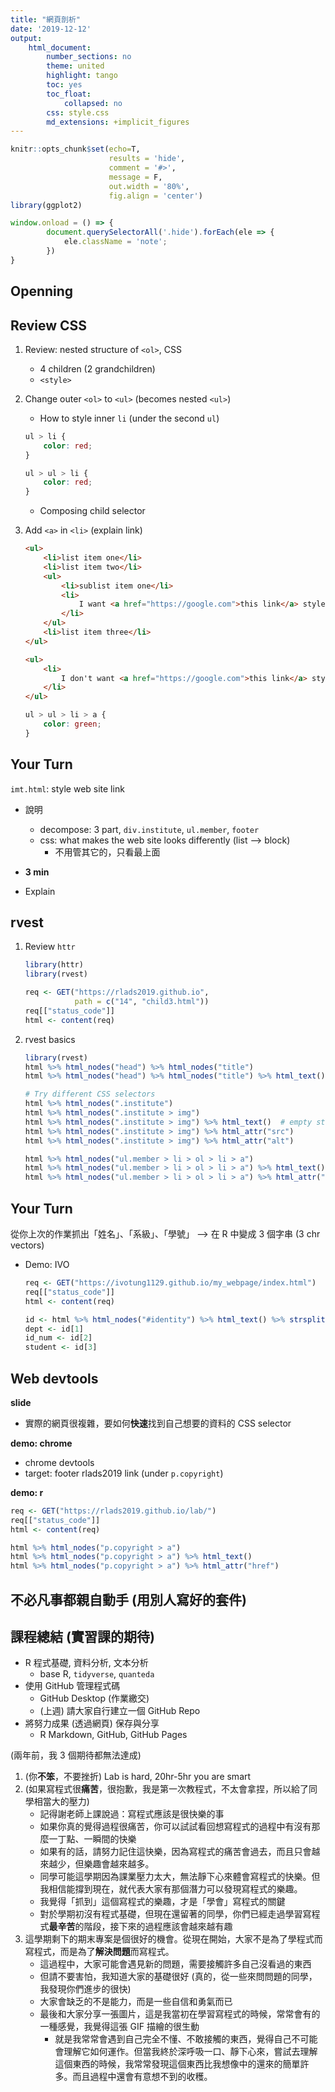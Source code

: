 ```yaml
---
title: "網頁剖析"
date: '2019-12-12'
output:
    html_document:
        number_sections: no
        theme: united
        highlight: tango
        toc: yes
        toc_float:
            collapsed: no
        css: style.css
        md_extensions: +implicit_figures
---
```


```r
knitr::opts_chunk$set(echo=T,
                      results = 'hide',
                      comment = '#>',
                      message = F,
                      out.width = '80%',
                      fig.align = 'center')
library(ggplot2)
```

```js
window.onload = () => {
        document.querySelectorAll('.hide').forEach(ele => {
            ele.className = 'note';
        })
}
```

## Openning

<div class="hide" data-tag="Openning">
</div>


## Review CSS

<div class="hide" data-tag="child.html">
1. Review: nested structure of `<ol>`, CSS
    - 4 children (2 grandchildren)
    - `<style>`
1. Change outer `<ol>` to `<ul>` (becomes nested `<ul>`)
    - How to style inner `li` (under the second `ul`)
    
    ```css
    ul > li {
        color: red;
    }

    ul > ul > li {
        color: red;
    }
    ```

    - Composing child selector

1. Add `<a>` in `<li>` (explain link)

    ```html
    <ul>
        <li>list item one</li>
        <li>list item two</li>
        <ul>
            <li>sublist item one</li>
            <li>
                I want <a href="https://google.com">this link</a> styled
            </li>
        </ul>
        <li>list item three</li>
    </ul>

    <ul>
        <li>
            I don't want <a href="https://google.com">this link</a> styled
        </li>
    </ul>
    ```

    ```css
    ul > ul > li > a {
        color: green;
    }
    ```
</div>

## Your Turn

`imt.html`: style web site link

- 說明
    - decompose: 3 part, `div.institute`, `ul.member`, `footer`
    - css: what makes the web site looks differently (list --> block)
        - 不用管其它的，只看最上面

- **3 min**

- Explain

## rvest

<div class="hide" data-tag="rvest">
1. Review `httr`

    ```r
    library(httr)
    library(rvest)

    req <- GET("https://rlads2019.github.io", 
               path = c("14", "child3.html"))
    req[["status_code"]]
    html <- content(req)
    ```

1. rvest basics

    ```r
    library(rvest)
    html %>% html_nodes("head") %>% html_nodes("title")
    html %>% html_nodes("head") %>% html_nodes("title") %>% html_text()

    # Try different CSS selectors
    html %>% html_nodes(".institute")
    html %>% html_nodes(".institute > img")
    html %>% html_nodes(".institute > img") %>% html_text()  # empty string
    html %>% html_nodes(".institute > img") %>% html_attr("src")
    html %>% html_nodes(".institute > img") %>% html_attr("alt")

    html %>% html_nodes("ul.member > li > ol > li > a")
    html %>% html_nodes("ul.member > li > ol > li > a") %>% html_text()
    html %>% html_nodes("ul.member > li > ol > li > a") %>% html_attr("href")
    ```
</div>


## Your Turn 

從你上次的作業抓出「姓名」、「系級」、「學號」 --> 在 R 中變成 3 個字串 (3 chr vectors)

- Demo: IVO

    ```r
    req <- GET("https://ivotung1129.github.io/my_webpage/index.html")
    req[["status_code"]]
    html <- content(req)

    id <- html %>% html_nodes("#identity") %>% html_text() %>% strsplit(" ") %>% .[[1]]
    dept <- id[1]
    id_num <- id[2]
    student <- id[3]
    ```

## Web devtools

<div class="hide" data-tag="devtools">

**slide**

- 實際的網頁很複雜，要如何**快速**找到自己想要的資料的 CSS selector

**demo: chrome**

- chrome devtools
- target: footer rlads2019 link (under `p.copyright`)

**demo: r**

```r
req <- GET("https://rlads2019.github.io/lab/")
req[["status_code"]]
html <- content(req)

html %>% html_nodes("p.copyright > a")
html %>% html_nodes("p.copyright > a") %>% html_text()
html %>% html_nodes("p.copyright > a") %>% html_attr("href")
```
</div>

## 不必凡事都親自動手 (用別人寫好的套件)


## 課程總結 (實習課的期待)

- R 程式基礎, 資料分析, 文本分析
    - base R, `tidyverse`, `quanteda`
- 使用 GitHub 管理程式碼
    - GitHub Desktop (作業繳交)
    - (上週) 請大家自行建立一個 GitHub Repo
- 將努力成果 (透過網頁) 保存與分享
    - R Markdown, GitHub, GitHub Pages

(兩年前，我 3 個期待都無法達成)

1. (你**不笨**，不要挫折) Lab is hard, 20hr-5hr you are smart 
2. (如果寫程式很**痛苦**，很抱歉，我是第一次教程式，不太會拿捏，所以給了同學相當大的壓力)
    - 記得謝老師上課說過：寫程式應該是很快樂的事
    - 如果你真的覺得過程很痛苦，你可以試試看回想寫程式的過程中有沒有那麼一丁點、一瞬間的快樂
    - 如果有的話，請努力記住這快樂，因為寫程式的痛苦會過去，而且只會越來越少，但樂趣會越來越多。
    - 同學可能這學期因為課業壓力太大，無法靜下心來體會寫程式的快樂。但我相信能撐到現在，就代表大家有那個潛力可以發現寫程式的樂趣。
    - 我覺得「抓到」這個寫程式的樂趣，才是「學會」寫程式的關鍵
    - 對於學期初沒有程式基礎，但現在還留著的同學，你們已經走過學習寫程式**最辛苦**的階段，接下來的過程應該會越來越有趣
3. 這學期剩下的期末專案是個很好的機會。從現在開始，大家不是為了學程式而寫程式，而是為了**解決問題**而寫程式。
    - 這過程中，大家可能會遇見新的問題，需要接觸許多自己沒看過的東西
    - 但請不要害怕，我知道大家的基礎很好 (真的，從一些來問問題的同學，我發現你們進步的很快)
    - 大家會缺乏的不是能力，而是一些自信和勇氣而已
    - 最後和大家分享一張圖片，這是我當初在學習寫程式的時候，常常會有的一種感覺，我覺得這張 GIF 描繪的很生動
        - 就是我常常會遇到自己完全不懂、不敢接觸的東西，覺得自己不可能會理解它如何運作。但當我終於深呼吸一口、靜下心來，嘗試去理解這個東西的時候，我常常發現這個東西比我想像中的還來的簡單許多。而且過程中還會有意想不到的收穫。
